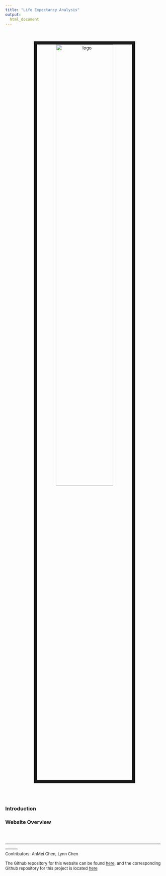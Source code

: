 ```yaml
---
title: "Life Expectancy Analysis"
output:
  html_document
---
```


<center>
<br><br><img src="image/LE.jpeg" alt="logo" style="width:60%; border:10px solid"><br>
</center>

<br>
<br>

### Introduction


### Website Overview




<br>
<br>
<font size="2"> ---------------------------------------------------------------------------------------------------------------------------</font><br>
<font size="2"> Contributors: </font> 
<font size="2">AnMei Chen, Lynn Chen</font> 

<font size="2">The Github repository for this website can be found [here ](https://github.com/lc1002/LifeExpectancy), and the corresponding Github repository for this project is located [here](https://github.com/lc1002/LifeExpectancyAnalysis)</font> 